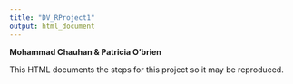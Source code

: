 ```yaml
---
title: "DV_RProject1"
output: html_document
---
```

<b>Mohammad Chauhan & Patricia O'brien</b>

This HTML documents the steps for this project so it may be reproduced.


